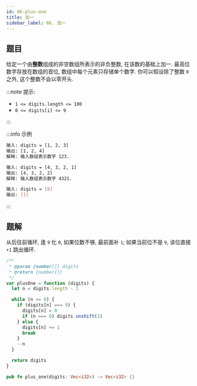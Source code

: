 ```yaml
---
id: 66-plus-one
title: 加一
sidebar_label: 66. 加一
---
```


## 题目

给定一个由**整数**组成的非空数组所表示的非负整数, 在该数的基础上加一. 最高位数字存放在数组的首位, 数组中每个元素只存储单个数字. 你可以假设除了整数 `0` 之外, 这个整数不会以零开头.

:::note 提示:

- `1 <= digits.length <= 100`
- `0 <= digits[i] <= 9`

:::

:::info 示例

```bash
输入: digits = [1, 2, 3]
输出: [1, 2, 4]
解释: 输入数组表示数字 123.
```

```bash
输入: digits = [4, 3, 2, 1]
输出: [4, 3, 2, 2]
解释: 输入数组表示数字 4321.
```

```bash
输入: digits = [0]
输出: [1]
```

:::

## 题解

从后往前循环, 逢 `9` 化 `0`, 如果位数不够, 最前面补 `1`; 如果当前位不是 `9`, 该位直接 `+1` 跳出循环.


<Tabs>
  <TabItem value="JavaScript" label="JavaScript" default>

```ts
/**
 * @param {number[]} digits
 * @return {number[]}
 */
var plusOne = function (digits) {
  let n = digits.length - 1

  while (n >= 0) {
    if (digits[n] === 9) {
      digits[n] = 0
      if (n === 0) digits.unshift(1)
    } else {
      digits[n] += 1
      break
    }
    --n
  }

  return digits
}
```

</TabItem>
<TabItem value="Rust" label="Rust">

```rust
pub fn plus_one(digits: Vec<i32>) -> Vec<i32> {}
```

</TabItem>
</Tabs>
